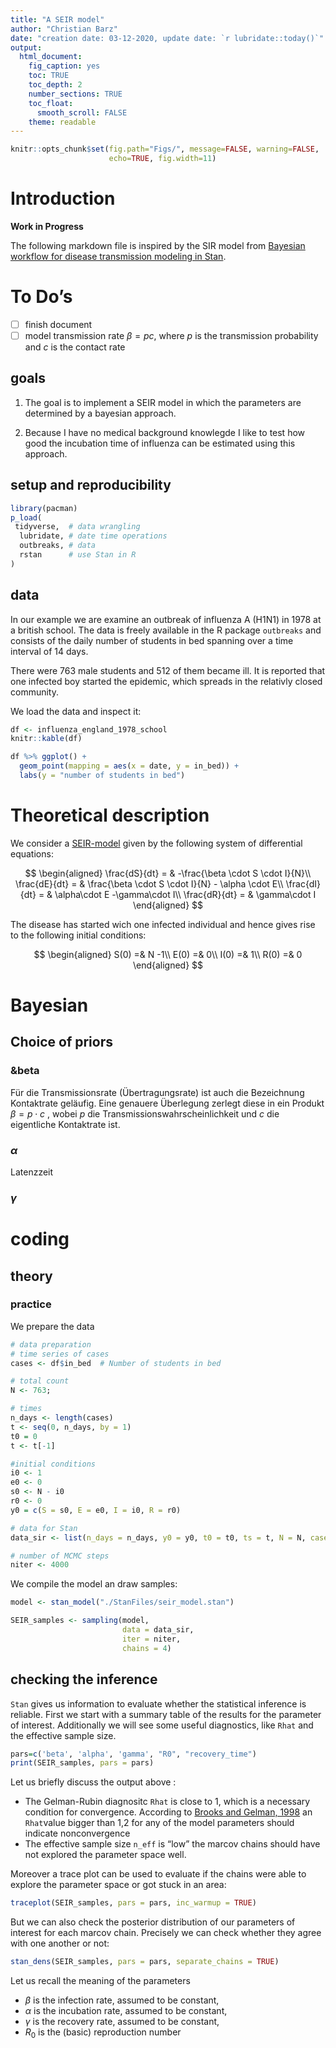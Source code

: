 ```yaml
---
title: "A SEIR model"
author: "Christian Barz"
date: "creation date: 03-12-2020, update date: `r lubridate::today()`"
output:
  html_document:
    fig_caption: yes
    toc: TRUE
    toc_depth: 2
    number_sections: TRUE
    toc_float:
      smooth_scroll: FALSE
    theme: readable
---
```


```r
knitr::opts_chunk$set(fig.path="Figs/", message=FALSE, warning=FALSE,
                      echo=TRUE, fig.width=11)
```

# Introduction

**Work in Progress**

The following markdown file is inspired by the SIR model from [Bayesian workflow for disease transmission modeling in Stan](https://mc-stan.org/users/documentation/case-studies/boarding_school_case_study.html).

# To Do's

- [ ] finish document
- [ ] model transmission rate $\beta=pc$, where $p$ is the transmission probability and $c$ is the contact rate



## goals

1. The goal is to implement a SEIR model in which the parameters are determined
by a bayesian approach.

2. Because I have no medical background knowlegde I like to test how good the
incubation time of influenza can be estimated using this approach.

## setup and reproducibility

```r
library(pacman)
p_load(
 tidyverse,  # data wrangling
  lubridate, # date time operations
  outbreaks, # data
  rstan      # use Stan in R
)
```


## data

In our example we are examine an outbreak of influenza A (H1N1) in 1978 at a british school. The data is freely available in the R package `outbreaks` and consists of the daily number of students in bed spanning over a time interval of 14 days.

There were 763 male students and 512 of them became ill. It is reported that one infected boy started the epidemic, which spreads in the relativly closed community.

We load the data and inspect it:

```r
df <- influenza_england_1978_school
knitr::kable(df)
```


```r
df %>% ggplot() + 
  geom_point(mapping = aes(x = date, y = in_bed)) +
  labs(y = "number of students in bed")
```


# Theoretical description

We consider a [SEIR-model](https://de.wikipedia.org/wiki/SEIR-Modell) given by the following system of differential equations:
  
$$
\begin{aligned}
\frac{dS}{dt} = & -\frac{\beta \cdot S \cdot I}{N}\\
\frac{dE}{dt} = & \frac{\beta \cdot S \cdot I}{N} - \alpha \cdot E\\
\frac{dI}{dt} = & \alpha\cdot E -\gamma\cdot I\\
\frac{dR}{dt} = & \gamma\cdot I
\end{aligned}
$$

The disease has started wich one infected individual and hence gives rise to the following initial conditions:

$$
\begin{aligned}
S(0)  =&  N -1\\
E(0)  =&  0\\
I(0)  =&  1\\
R(0)  =&  0
\end{aligned}
$$

# Bayesian

## Choice of priors

### &beta

Für die Transmissionsrate (Übertragungsrate) ist auch die Bezeichnung Kontaktrate geläufig. Eine genauere Überlegung zerlegt diese in ein Produkt $\beta = p\cdot c$ , wobei $p$ die Transmissionswahrscheinlichkeit und $c$ die eigentliche Kontaktrate ist.

### $\alpha$

Latenzzeit

### $\gamma$


# coding

## theory





### practice


We prepare the data

```r
# data preparation
# time series of cases
cases <- df$in_bed  # Number of students in bed

# total count
N <- 763;

# times
n_days <- length(cases) 
t <- seq(0, n_days, by = 1)
t0 = 0 
t <- t[-1]

#initial conditions
i0 <- 1
e0 <- 0
s0 <- N - i0
r0 <- 0
y0 = c(S = s0, E = e0, I = i0, R = r0)

# data for Stan
data_sir <- list(n_days = n_days, y0 = y0, t0 = t0, ts = t, N = N, cases = cases)

# number of MCMC steps
niter <- 4000
```

We compile the model an draw samples:

```r
model <- stan_model("./StanFiles/seir_model.stan")

SEIR_samples <- sampling(model,
                         data = data_sir,
                         iter = niter,
                         chains = 4)
```

## checking the inference

`Stan` gives us information to evaluate whether the statistical inference is reliable. First we start with a summary table of the results for the parameter of interest. Additionally we will see some useful diagnostics, like `Rhat` and the effective sample size.

```r
pars=c('beta', 'alpha', 'gamma', "R0", "recovery_time")
print(SEIR_samples, pars = pars)
```
Let us briefly discuss the output above :

- The Gelman-Rubin diagnositc `Rhat` is close to 1, which is a necessary condition for convergence. According to [Brooks and Gelman, 1998]("General methods for monitoring convergence of iterative simulations. Journal of Computational and Graphical Statistics 7: 434–455") an `Rhat`value bigger than 1,2 for any of the model parameters should indicate nonconvergence
- The effective sample size `n_eff` is "low" the marcov chains should have not explored the parameter space well.

Moreover a trace plot can be used to evaluate if the chains were able to explore the parameter space or got stuck in an area:

```r
traceplot(SEIR_samples, pars = pars, inc_warmup = TRUE)
```

But we can also check the posterior distribution of our parameters of interest for each marcov chain. Precisely we can check whether they agree with one another or not:

```r
stan_dens(SEIR_samples, pars = pars, separate_chains = TRUE)
```

Let us recall the meaning of the parameters

- $\beta$ is the infection rate, assumed to be constant,
- $\alpha$ is the incubation rate, assumed to be constant,
- $\gamma$ is the recovery rate, assumed to be constant,
- $R_0$ is the (basic) reproduction number